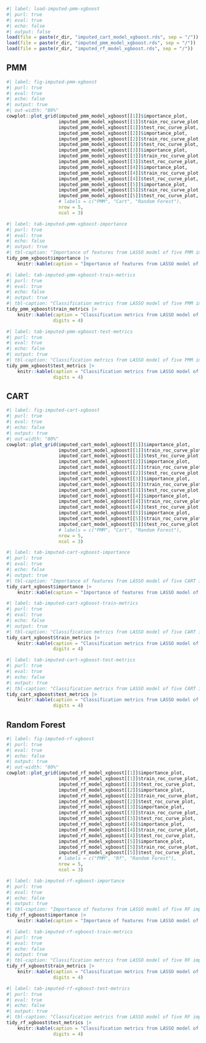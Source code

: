 ``` r
#| label: load-imputed-pmm-xgboost
#| purl: true
#| eval: true
#| echo: false
#| output: false
load(file = paste(r_dir, "imputed_cart_model_xgboost.rds", sep = "/"))
load(file = paste(r_dir, "imputed_pmm_model_xgboost.rds", sep = "/"))
load(file = paste(r_dir, "imputed_rf_model_xgboost.rds", sep = "/"))

```


::: {.panel-tabset}

## PMM

``` r
#| label: fig-imputed-pmm-xgboost
#| purl: true
#| eval: true
#| echo: false
#| output: true
#| out-width: "80%"
cowplot::plot_grid(imputed_pmm_model_xgboost[[1]]$importance_plot,
                   imputed_pmm_model_xgboost[[1]]$train_roc_curve_plot,
                   imputed_pmm_model_xgboost[[1]]$test_roc_curve_plot,
                   imputed_pmm_model_xgboost[[2]]$importance_plot,
                   imputed_pmm_model_xgboost[[2]]$train_roc_curve_plot,
                   imputed_pmm_model_xgboost[[2]]$test_roc_curve_plot,
                   imputed_pmm_model_xgboost[[3]]$importance_plot,
                   imputed_pmm_model_xgboost[[3]]$train_roc_curve_plot,
                   imputed_pmm_model_xgboost[[3]]$test_roc_curve_plot,
                   imputed_pmm_model_xgboost[[4]]$importance_plot,
                   imputed_pmm_model_xgboost[[4]]$train_roc_curve_plot,
                   imputed_pmm_model_xgboost[[4]]$test_roc_curve_plot,
                   imputed_pmm_model_xgboost[[5]]$importance_plot,
                   imputed_pmm_model_xgboost[[5]]$train_roc_curve_plot,
                   imputed_pmm_model_xgboost[[5]]$test_roc_curve_plot,
                   # labels = c("PMM", "Cart", "Random Forest"),
                   nrow = 5,
                   ncol = 3)

```

``` r
#| label: tab-imputed-pmm-xgboost-importance
#| purl: true
#| eval: true
#| echo: false
#| output: true
#| tbl-caption: "Importance of features from LASSO model of five PMM imputed datasets."
tidy_pmm_xgboost$importance |>
    knitr::kable(caption = "Importance of features from LASSO model of five PMM imputed datasets.")

```

``` r
#| label: tab-imputed-pmm-xgboost-train-metrics
#| purl: true
#| eval: true
#| echo: false
#| output: true
#| tbl-caption: "Classification metrics from LASSO model of five PMM imputed datasets (Training Data)."
tidy_pmm_xgboost$train_metrics |>
    knitr::kable(caption = "Classification metrics from LASSO model of five PMM imputed datasets (Training Data).",
                 digits = 4)

```

``` r
#| label: tab-imputed-pmm-xgboost-test-metrics
#| purl: true
#| eval: true
#| echo: false
#| output: true
#| tbl-caption: "Classification metrics from LASSO model of five PMM imputed datasets (Testing Data)."
tidy_pmm_xgboost$test_metrics |>
    knitr::kable(caption = "Classification metrics from LASSO model of five PMM imputed datasets (Testing Data).",
                 digits = 4)

```

## CART

``` r
#| label: fig-imputed-cart-xgboost
#| purl: true
#| eval: true
#| echo: false
#| output: true
#| out-width: "80%"
cowplot::plot_grid(imputed_cart_model_xgboost[[1]]$importance_plot,
                   imputed_cart_model_xgboost[[1]]$train_roc_curve_plot,
                   imputed_cart_model_xgboost[[1]]$test_roc_curve_plot,
                   imputed_cart_model_xgboost[[2]]$importance_plot,
                   imputed_cart_model_xgboost[[2]]$train_roc_curve_plot,
                   imputed_cart_model_xgboost[[2]]$test_roc_curve_plot,
                   imputed_cart_model_xgboost[[3]]$importance_plot,
                   imputed_cart_model_xgboost[[3]]$train_roc_curve_plot,
                   imputed_cart_model_xgboost[[3]]$test_roc_curve_plot,
                   imputed_cart_model_xgboost[[4]]$importance_plot,
                   imputed_cart_model_xgboost[[4]]$train_roc_curve_plot,
                   imputed_cart_model_xgboost[[4]]$test_roc_curve_plot,
                   imputed_cart_model_xgboost[[5]]$importance_plot,
                   imputed_cart_model_xgboost[[5]]$train_roc_curve_plot,
                   imputed_cart_model_xgboost[[5]]$test_roc_curve_plot,
                   # labels = c("PMM", "Cart", "Random Forest"),
                   nrow = 5,
                   ncol = 3)

```

``` r
#| label: tab-imputed-cart-xgboost-importance
#| purl: true
#| eval: true
#| echo: false
#| output: true
#| tbl-caption: "Importance of features from LASSO model of five CART imputed datasets."
tidy_cart_xgboost$importance |>
    knitr::kable(caption = "Importance of features from LASSO model of five CART imputed datasets.")

```

``` r
#| label: tab-imputed-cart-xgboost-train-metrics
#| purl: true
#| eval: true
#| echo: false
#| output: true
#| tbl-caption: "Classification metrics from LASSO model of five CART imputed datasets (Training Data)."
tidy_cart_xgboost$train_metrics |>
    knitr::kable(caption = "Classification metrics from LASSO model of five CART imputed datasets (Training Data).",
                 digits = 4)

```

``` r
#| label: tab-imputed-cart-xgboost-test-metrics
#| purl: true
#| eval: true
#| echo: false
#| output: true
#| tbl-caption: "Classification metrics from LASSO model of five CART imputed datasets (Testing Data)."
tidy_cart_xgboost$test_metrics |>
    knitr::kable(caption = "Classification metrics from LASSO model of five CART imputed datasets (Testing Data).",
                 digits = 4)

```

## Random Forest

``` r
#| label: fig-imputed-rf-xgboost
#| purl: true
#| eval: true
#| echo: false
#| output: true
#| out-width: "80%"
cowplot::plot_grid(imputed_rf_model_xgboost[[1]]$importance_plot,
                   imputed_rf_model_xgboost[[1]]$train_roc_curve_plot,
                   imputed_rf_model_xgboost[[1]]$test_roc_curve_plot,
                   imputed_rf_model_xgboost[[2]]$importance_plot,
                   imputed_rf_model_xgboost[[2]]$train_roc_curve_plot,
                   imputed_rf_model_xgboost[[2]]$test_roc_curve_plot,
                   imputed_rf_model_xgboost[[3]]$importance_plot,
                   imputed_rf_model_xgboost[[3]]$train_roc_curve_plot,
                   imputed_rf_model_xgboost[[3]]$test_roc_curve_plot,
                   imputed_rf_model_xgboost[[4]]$importance_plot,
                   imputed_rf_model_xgboost[[4]]$train_roc_curve_plot,
                   imputed_rf_model_xgboost[[4]]$test_roc_curve_plot,
                   imputed_rf_model_xgboost[[5]]$importance_plot,
                   imputed_rf_model_xgboost[[5]]$train_roc_curve_plot,
                   imputed_rf_model_xgboost[[5]]$test_roc_curve_plot,
                   # labels = c("PMM", "Rf", "Random Forest"),
                   nrow = 5,
                   ncol = 3)

```

``` r
#| label: tab-imputed-rf-xgboost-importance
#| purl: true
#| eval: true
#| echo: false
#| output: true
#| tbl-caption: "Importance of features from LASSO model of five RF imputed datasets."
tidy_rf_xgboost$importance |>
    knitr::kable(caption = "Importance of features from LASSO model of five RF imputed datasets.")

```

``` r
#| label: tab-imputed-rf-xgboost-train-metrics
#| purl: true
#| eval: true
#| echo: false
#| output: true
#| tbl-caption: "Classification metrics from LASSO model of five RF imputed datasets (Training Data)."
tidy_rf_xgboost$train_metrics |>
    knitr::kable(caption = "Classification metrics from LASSO model of five RF imputed datasets (Training Data).",
                 digits = 4)

```

``` r
#| label: tab-imputed-rf-xgboost-test-metrics
#| purl: true
#| eval: true
#| echo: false
#| output: true
#| tbl-caption: "Classification metrics from LASSO model of five RF imputed datasets (Testing Data)."
tidy_rf_xgboost$test_metrics |>
    knitr::kable(caption = "Classification metrics from LASSO model of five RF imputed datasets (Testing Data).",
                 digits = 4)

```

:::
